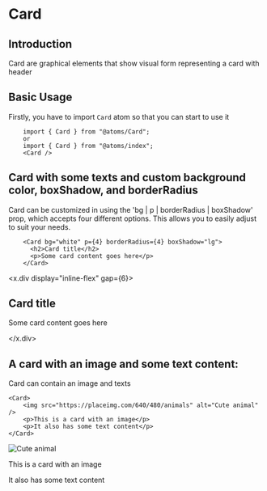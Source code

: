 

<MDXWrapper>
<Head>
	<title>Card Doc | OORSIG</title>
</Head>

# Card

## Introduction

Card are graphical elements that show visual form representing a card with header

## Basic Usage

Firstly, you have to import `Card` atom so that you can start to use it

```
	import { Card } from "@atoms/Card";
	or
	import { Card } from "@atoms/index";
	<Card />
```

## Card with some texts and custom background color, boxShadow, and borderRadius

Card can be customized in using the 'bg | p | borderRadius | boxShadow' prop, which accepts four different options. This allows you to easily adjust to suit your needs.

```
    <Card bg="white" p={4} borderRadius={4} boxShadow="lg">
      <h2>Card title</h2>
      <p>Some card content goes here</p>
    </Card>
```

<x.div display="inline-flex" gap={6}>
  <Card bg="white" p={4} borderRadius={4} boxShadow="lg">
    <h2>Card title</h2>
    <p>Some card content goes here</p>
  </Card>
</x.div>

## A card with an image and some text content:

Card can contain an image and texts

```
<Card>
    <img src="https://placeimg.com/640/480/animals" alt="Cute animal" />
    <p>This is a card with an image</p>
    <p>It also has some text content</p>
</Card>
```

<Card>
  <img src="https://placeimg.com/640/480/animals" alt="Cute animal" />
  <p>This is a card with an image</p>
  <p>It also has some text content</p>
</Card>

</MDXWrapper>
